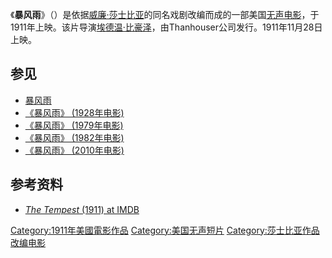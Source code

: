《'''暴风雨'''》（{{lang-en|The Tempest}}）是依据[[威廉·莎士比亚|威廉·莎士比亚]]的同名戏剧改编而成的一部美国[[无声电影|无声电影]]，于1911年上映。该片导演[[埃德温·比豪泽|埃德温·比豪泽]]，由Thanhouser公司发行。1911年11月28日上映。

==参见==
* [[暴风雨|暴风雨]]
* [[暴风雨_(1928年电影)|《暴风雨》 (1928年电影)]]
* [[暴风雨_(1979年电影)|《暴风雨》 (1979年电影)]]
* [[暴风雨_(1982年电影)|《暴风雨》 (1982年电影)]]
* [[暴风雨_(2010年电影)|《暴风雨》 (2010年电影)]]

==参考资料==
*[http://www.imdb.com/title/tt0125542/ ''The Tempest'' (1911) at IMDB] {{Wayback|url=http://www.imdb.com/title/tt0125542/ |date=20090421145059 }}

{{美国电影小作品}}

{{DEFAULTSORT:Tempest, The}}
[[Category:1911年美國電影作品|Category:1911年美國電影作品]]
[[Category:美国无声短片|Category:美国无声短片]]
[[Category:莎士比亚作品改编电影|Category:莎士比亚作品改编电影]]